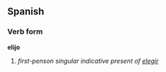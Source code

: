 ==Spanish==
===Verb form===
'''elijo'''

# ''first-penson singular indicative present of [[elegir]]''